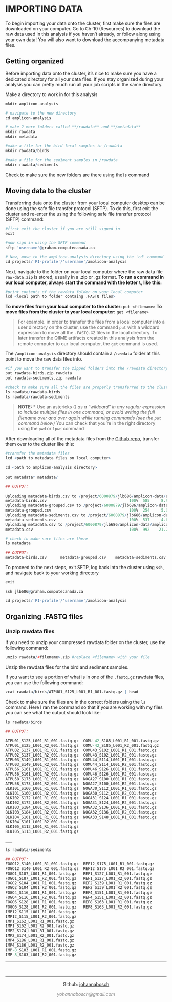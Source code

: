 # **IMPORTING DATA**

To begin importing your data onto the cluster, first make sure the files are downloaded on your computer.
Go to Ch-10 (Resources) to download the raw data used in this analysis if you haven't already, or follow along using  your own data! You will also want to download the accompanying metadata files.

## **Getting organized**

Before importing data onto the cluster, it's nice to make sure you have a dedicated directory for all your data files. If you stay organized during your analysis you can pretty much run all your job scripts in the same directory.

Make a directory to work in for this analysis
```r
mkdir amplicon-analysis

# navigate to the new directory
cd amplicon-analysis

# make 2 more folders called **/rawdata** and **/metadata**
mkdir rawdata
mkdir metadata

#make a file for the bird fecal samples in /rawdata
mkdir rawdata/birds

#make a file for the sediment samples in /rawdata
mkdir rawdata/sediments
```

Check to make sure the new folders are there using the`ls` command

## **Moving data to the cluster** {.tabset}

Transferring data onto the cluster from your local computer desktop can be done using the safe file transfer protocol (SFTP). To do this, first exit the cluster and re-enter the using the following safe file transfer protocol (SFTP) command:

```r
#first exit the cluster if you are still signed in
exit

#now sign in using the SFTP command
sftp 'username'@graham.computecanada.ca

# Now, move to the amplicon-analysis directory using the 'cd' command
cd projects/'PI-profile'/'username'/amplicon-analysis

```

Next, navigate to the folder on your local computer where the raw data file `raw-data.zip` is stored, usually in a .zip or .gz format. **To run a command in our local computer, always start the command with the letter `l`, like this:**

```r
#print contents of the rawdata folder on your local computer
lcd <local path to folder containg .FASTQ files>
```

**To move files from your local computer to the cluster:** `put <filename>`
**To move files from the cluster to your local computer:** `get <filename>`

> For example. in order to transfer the files from a local computer into a user directory on the cluster, use the command `put` with a wildcard expression to move all the `.FASTQ.GZ` files in the local directory. To later transfer the QIIME artifacts created in this analysis from the remote computer to our local computer, the `get` command is used.

The `/amplicon-analysis` directory should contain a `/rawdata` folder at this point to move the raw data files into.

```r
#if you want to transfer the zipped folders into the /rawdata directory on the cluster:
put rawdata-birds.zip rawdata
put rawdata-sediments.zip rawdata

#check to make sure all the files are properly transferred to the cluster
ls rawdata/rawdata-birds
ls rawdata/rawdata-sediments

```

>**NOTE:**
* Use an astericks (*) as a "wildcard" in any regular expression to include multiple files in one command, or avoid writing the full filename over and over again while running commands (see the `put` command below)
* You can check that you're in the right directory using the `pwd` or `lpwd` command

After downloading all of the metadata files from the [Github repo](https://github.com/johannabosch/QIIME2_for_Graham), transfer them over to the cluster like this:

```r

#transfer the metadata files
lcd <path to metadata files on local computer>
  
cd <path to amplicon-analysis directory>
  
put metadata* metadata/

## OUTPUT:
  
Uploading metadata-birds.csv to /project/6000879/jlb686/amplicon-data/amplicon-analysis/metadata/metadata-birds.csv
metadata-birds.csv                                    100%  585     8.9KB/s   00:00
Uploading metadata-grouped.csv to /project/6000879/jlb686/amplicon-data/amplicon-analysis/metadata/metadata-grouped.csv
metadata-grouped.csv                                  100%  254     5.0KB/s   00:00
Uploading metadata-sediments.csv to /project/6000879/jlb686/amplicon-data/amplicon-analysis/metadata/metadata-sediments.csv
metadata-sediments.csv                                100%  537     4.6KB/s   00:00
Uploading metadata.csv to /project/6000879/jlb686/amplicon-data/amplicon-analysis/metadata/metadata.csv
metadata.csv                                          100%  992    21.2KB/s   00:00

# check to make sure files are there 
ls metadata

## OUTPUT:
metadata-birds.csv      metadata-grouped.csv    metadata-sediments.csv  metadata.csv
```

To proceed to the next steps, exit SFTP, log back into the cluster using `ssh`, and navigate back to your working directory

```r
exit

ssh jlb686@graham.computecanada.ca

cd projects/'PI-profile'/'username'/amplicon-analysis

```


## **Organizing .FASTQ files**

### Unzip rawdata files

If you need to unzip your compressed rawdata folder on the cluster, use the following command:
```r
unzip rawdata/<filename>.zip #replace <filename> with your file
```

Unzip the rawdata files for the bird and sediment samples.

If you want to see a portion of what is in one of the `.fastq.gz` rawdata files, you can use the following command:
```r
zcat rawdata/birds/ATPU01_S125_L001_R1_001.fastq.gz | head
```


Check to make sure the files are in the correct folders using the `ls` command. Here I ran the command so that if you are working with my files you can see what the output should look like:
```r


ls rawdata/birds

## OUTPUT:

ATPU01_S125_L001_R1_001.fastq.gz  COMU-42_S185_L001_R1_001.fastq.gz
ATPU01_S125_L001_R2_001.fastq.gz  COMU-42_S185_L001_R2_001.fastq.gz
ATPU02_S137_L001_R1_001.fastq.gz  COMU43_S102_L001_R1_001.fastq.gz
ATPU02_S137_L001_R2_001.fastq.gz  COMU43_S102_L001_R2_001.fastq.gz
ATPU03_S149_L001_R1_001.fastq.gz  COMU44_S114_L001_R1_001.fastq.gz
ATPU03_S149_L001_R2_001.fastq.gz  COMU44_S114_L001_R2_001.fastq.gz
ATPU56_S161_L001_R1_001.fastq.gz  COMU46_S126_L001_R1_001.fastq.gz
ATPU56_S161_L001_R2_001.fastq.gz  COMU46_S126_L001_R2_001.fastq.gz
ATPU58_S173_L001_R1_001.fastq.gz  NOGA27_S100_L001_R1_001.fastq.gz
ATPU58_S173_L001_R2_001.fastq.gz  NOGA27_S100_L001_R2_001.fastq.gz
BLKI01_S160_L001_R1_001.fastq.gz  NOGA30_S112_L001_R1_001.fastq.gz
BLKI01_S160_L001_R2_001.fastq.gz  NOGA30_S112_L001_R2_001.fastq.gz
BLKI02_S172_L001_R1_001.fastq.gz  NOGA31_S124_L001_R1_001.fastq.gz
BLKI02_S172_L001_R2_001.fastq.gz  NOGA31_S124_L001_R2_001.fastq.gz
BLKI03_S184_L001_R1_001.fastq.gz  NOGA32_S136_L001_R1_001.fastq.gz
BLKI03_S184_L001_R2_001.fastq.gz  NOGA32_S136_L001_R2_001.fastq.gz
BLKI04_S101_L001_R1_001.fastq.gz  NOGA33_S148_L001_R1_001.fastq.gz
BLKI04_S101_L001_R2_001.fastq.gz  
BLKI05_S113_L001_R1_001.fastq.gz
BLKI05_S113_L001_R2_001.fastq.gz

___

ls rawdata/sediments

## OUTPUT:
FOGO12_S140_L001_R1_001.fastq.gz  REF12_S175_L001_R1_001.fastq.gz
FOGO12_S140_L001_R2_001.fastq.gz  REF12_S175_L001_R2_001.fastq.gz
FOGO1_S187_L001_R1_001.fastq.gz   REF1_S127_L001_R1_001.fastq.gz
FOGO1_S187_L001_R2_001.fastq.gz   REF1_S127_L001_R2_001.fastq.gz
FOGO2_S104_L001_R1_001.fastq.gz   REF2_S139_L001_R1_001.fastq.gz
FOGO2_S104_L001_R2_001.fastq.gz   REF2_S139_L001_R2_001.fastq.gz
FOGO4_S116_L001_R1_001.fastq.gz   REF4_S151_L001_R1_001.fastq.gz
FOGO4_S116_L001_R2_001.fastq.gz   REF4_S151_L001_R2_001.fastq.gz
FOGO6_S128_L001_R1_001.fastq.gz   REF8_S163_L001_R1_001.fastq.gz
FOGO6_S128_L001_R2_001.fastq.gz   REF8_S163_L001_R2_001.fastq.gz
IMP12_S115_L001_R1_001.fastq.gz
IMP12_S115_L001_R2_001.fastq.gz
IMP1_S162_L001_R1_001.fastq.gz
IMP1_S162_L001_R2_001.fastq.gz
IMP2_S174_L001_R1_001.fastq.gz
IMP2_S174_L001_R2_001.fastq.gz
IMP4_S186_L001_R1_001.fastq.gz
IMP4_S186_L001_R2_001.fastq.gz
IMP-8_S103_L001_R1_001.fastq.gz
IMP-8_S103_L001_R2_001.fastq.gz
```
___


&nbsp;
<hr />
<p style="text-align: center;">Github: [johannabosch](https://github.com/johannabosch) </a></p>
<p style="text-align: center;"><span style="color: #808080;"><em>yohannabosch@gmail.com</em></span></p>

<!-- Add icon library -->
<link rel="stylesheet" href="https://cdnjs.cloudflare.com/ajax/libs/font-awesome/4.7.0/css/font-awesome.min.css">

<!-- Add font awesome icons -->
<p style="text-align: center;">
    <a href="https://www.instagram.com/yohannabosch/" class="fa fa-instagram"></a>
    <a href="https://www.linkedin.com/in/yan-holtz-2477534a/" class="fa fa-linkedin"></a>
    <a href="https://github.com/johannabosch/" class="fa fa-github"></a>
</p>

&nbsp;